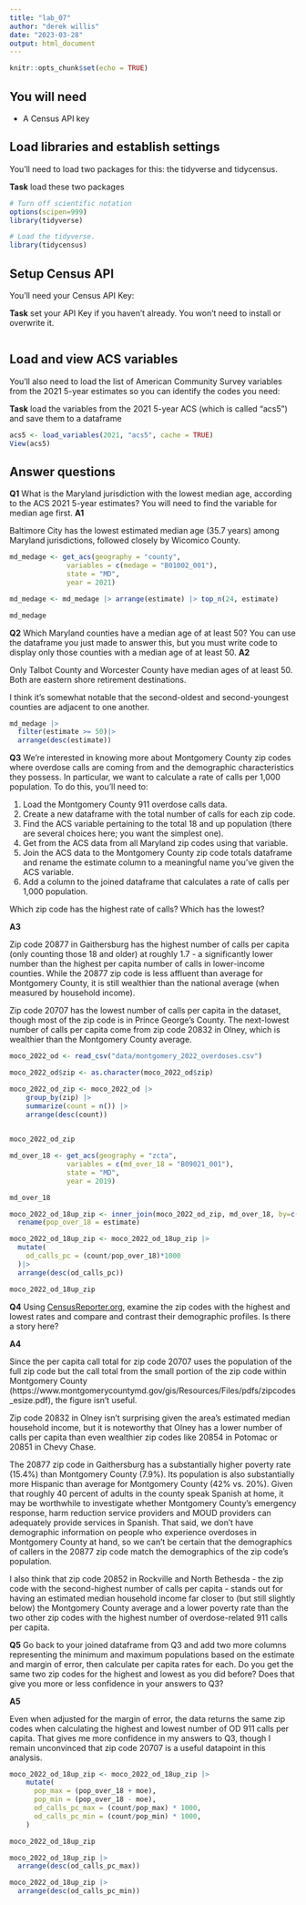 ```yaml
---
title: "lab_07"
author: "derek willis"
date: "2023-03-28"
output: html_document
---
```


```r
knitr::opts_chunk$set(echo = TRUE)
```

## You will need

-   A Census API key

## Load libraries and establish settings

You'll need to load two packages for this: the tidyverse and tidycensus.

**Task** load these two packages

```r
# Turn off scientific notation
options(scipen=999)
library(tidyverse)

# Load the tidyverse.
library(tidycensus)
```

## Setup Census API

You'll need your Census API Key:

**Task** set your API Key if you haven't already. You won't need to install or overwrite it.

```r
```

## Load and view ACS variables

You'll also need to load the list of American Community Survey variables from the 2021 5-year estimates so you can identify the codes you need:

**Task** load the variables from the 2021 5-year ACS (which is called "acs5") and save them to a dataframe

```r
acs5 <- load_variables(2021, "acs5", cache = TRUE)
View(acs5)
```

## Answer questions

**Q1** What is the Maryland jurisdiction with the lowest median age, according to the ACS 2021 5-year estimates? You will need to find the variable for median age first. 
**A1** 

Baltimore City has the lowest estimated median age (35.7 years) among Maryland jurisdictions, followed closely by Wicomico County. 

```r
md_medage <- get_acs(geography = "county",
              variables = c(medage = "B01002_001"),
              state = "MD",
              year = 2021)

md_medage <- md_medage |> arrange(estimate) |> top_n(24, estimate)

md_medage

```

**Q2** Which Maryland counties have a median age of at least 50? You can use the dataframe you just made to answer this, but you must write code to display only those counties with a median age of at least 50. 
**A2** 

Only Talbot County and Worcester County have median ages of at least 50. Both are eastern shore retirement destinations. 

I think it's somewhat notable that the second-oldest and second-youngest counties are adjacent to one another. 

```r
md_medage |> 
  filter(estimate >= 50)|>
  arrange(desc(estimate)) 

```

**Q3** We're interested in knowing more about Montgomery County zip codes where overdose calls are coming from and the demographic characteristics they possess. In particular, we want to calculate a rate of calls per 1,000 population. To do this, you'll need to:

1. Load the Montgomery County 911 overdose calls data.
2. Create a new dataframe with the total number of calls for each zip code.
3. Find the ACS variable pertaining to the total 18 and up population (there are several choices here; you want the simplest one).
4. Get from the ACS data from all Maryland zip codes using that variable.
5. Join the ACS data to the Montgomery County zip code totals dataframe and rename the estimate column to a meaningful name you've given the ACS variable.
6. Add a column to the joined dataframe that calculates a rate of calls per 1,000 population.

Which zip code has the highest rate of calls? Which has the lowest?


**A3** 

Zip code 20877 in Gaithersburg has the highest number of calls per capita (only counting those 18 and older) at roughly 1.7 - a significantly lower number than the highest per capita number of calls in lower-income counties. While the 20877 zip code is less affluent than average for Montgomery County, it is still wealthier than the national average (when measured by household income). 

Zip code 20707 has the lowest number of calls per capita in the dataset, though most of the zip code is in Prince George's County. The next-lowest number of calls per capita come from zip code 20832 in Olney, which is wealthier than the Montgomery County average. 


```r
moco_2022_od <- read_csv("data/montgomery_2022_overdoses.csv")

moco_2022_od$zip <- as.character(moco_2022_od$zip)
```

```r
moco_2022_od_zip <- moco_2022_od |>
    group_by(zip) |>
    summarize(count = n()) |> 
    arrange(desc(count))

  
moco_2022_od_zip
```


```r
md_over_18 <- get_acs(geography = "zcta",
              variables = c(md_over_18 = "B09021_001"),
              state = "MD",
              year = 2019)

md_over_18
```
```r
moco_2022_od_18up_zip <- inner_join(moco_2022_od_zip, md_over_18, by=c("zip" = "GEOID")) |>
  rename(pop_over_18 = estimate)

```

```r
moco_2022_od_18up_zip <- moco_2022_od_18up_zip |>
  mutate(
    od_calls_pc = (count/pop_over_18)*1000
  )|>
  arrange(desc(od_calls_pc))

moco_2022_od_18up_zip

```


**Q4** Using [CensusReporter.org](https://censusreporter.org/), examine the zip codes with the highest and lowest rates and compare and contrast their demographic profiles. Is there a story here?

**A4** 

Since the per capita call total for zip code 20707 uses the population of the full zip code but the call total from the small portion of the zip code within Montgomery County (https://www.montgomerycountymd.gov/gis/Resources/Files/pdfs/zipcodes_esize.pdf), the figure isn't useful. 

Zip code 20832 in Olney isn't surprising given the area's estimated median household income, but it is noteworthy that Olney has a lower number of calls per capita than even wealthier zip codes like 20854 in Potomac or 20851 in Chevy Chase. 

The 20877 zip code in Gaithersburg has a substantially higher poverty rate (15.4%) than Montgomery County (7.9%). Its population is also substantially more Hispanic than average for Montgomery County (42% vs. 20%). Given that roughly 40 percent of adults in the county speak Spanish at home, it may be worthwhile to investigate whether Montgomery County's emergency response, harm reduction service providers and MOUD providers can adequately provide services in Spanish. That said, we don't have demographic information on people who experience overdoses in Montgomery County at hand, so we can't be certain that the demographics of callers in the 20877 zip code match the demographics of the zip code's population. 

I also think that zip code 20852 in Rockville and North Bethesda - the zip code with the second-highest number of calls per capita - stands out for having an estimated median household income far closer to (but still slightly below) the Montgomery County average and a lower poverty rate than the two other zip codes with the highest number of overdose-related 911 calls per capita. 


**Q5** Go back to your joined dataframe from Q3 and add two more columns representing the minimum and maximum populations based on the estimate and margin of error, then calculate per capita rates for each. Do you get the same two zip codes for the highest and lowest as you did before? Does that give you more or less confidence in your answers to Q3?

**A5** 

Even when adjusted for the margin of error, the data returns the same zip codes when calculating the highest and lowest number of OD 911 calls per capita. That gives me more confidence in my answers to Q3, though I remain unconvinced that zip code 20707 is a useful datapoint in this analysis. 

```r
moco_2022_od_18up_zip <- moco_2022_od_18up_zip |>
    mutate(
      pop_max = (pop_over_18 + moe),
      pop_min = (pop_over_18 - moe),
      od_calls_pc_max = (count/pop_max) * 1000,
      od_calls_pc_min = (count/pop_min) * 1000,
    )

moco_2022_od_18up_zip

```

```r
moco_2022_od_18up_zip |>
  arrange(desc(od_calls_pc_max))
```
```r
moco_2022_od_18up_zip |>
  arrange(desc(od_calls_pc_min))
```


